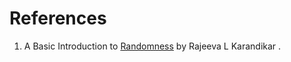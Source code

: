 # References {.unnumbered}

1. A Basic Introduction to [Randomness](https://www.ias.ac.in/article/fulltext/reso/001/02/0055-0068) by Rajeeva L Karandikar .

:::{#refs}
:::
